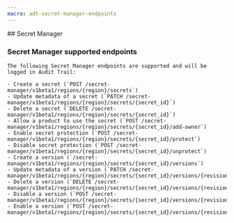 ```yaml
---
macro: adt-secret-manager-endpoints
---
```


<Concept>
  ## Secret Manager

  ### Secret Manager supported endpoints

    The following Secret Manager endpoints are supported and will be logged in Audit Trail:

    - Create a secret (`POST /secret-manager/v1beta1/regions/{region}/secrets`)
    - Update metadata of a secret (`PATCH /secret-manager/v1beta1/regions/{region}/secrets/{secret_id}`)
    - Delete a secret (`DELETE /secret-manager/v1beta1/regions/{region}/secrets/{secret_id}`)
    - Allow a product to use the secret (`POST /secret-manager/v1beta1/regions/{region}/secrets/{secret_id}/add-owner`)
    - Enable secret protection (`POST /secret-manager/v1beta1/regions/{region}/secrets/{secret_id}/protect`)
    - Disable secret protection (`POST /secret-manager/v1beta1/regions/{region}/secrets/{secret_id}/unprotect`)
    - Create a version (`/secret-manager/v1beta1/regions/{region}/secrets/{secret_id}/versions`)
    - Update metadata of a version (`PATCH /secret-manager/v1beta1/regions/{region}/secrets/{secret_id}/versions/{revision}`)
    - Delete a version (`DELETE /secret-manager/v1beta1/regions/{region}/secrets/{secret_id}/versions/{revision}`)
    - Disable a version (`POST /secret-manager/v1beta1/regions/{region}/secrets/{secret_id}/versions/{revision}/disable`)
    - Enable a version (`POST /secret-manager/v1beta1/regions/{region}/secrets/{secret_id}/versions/{revision}/enable`)
</Concept>
